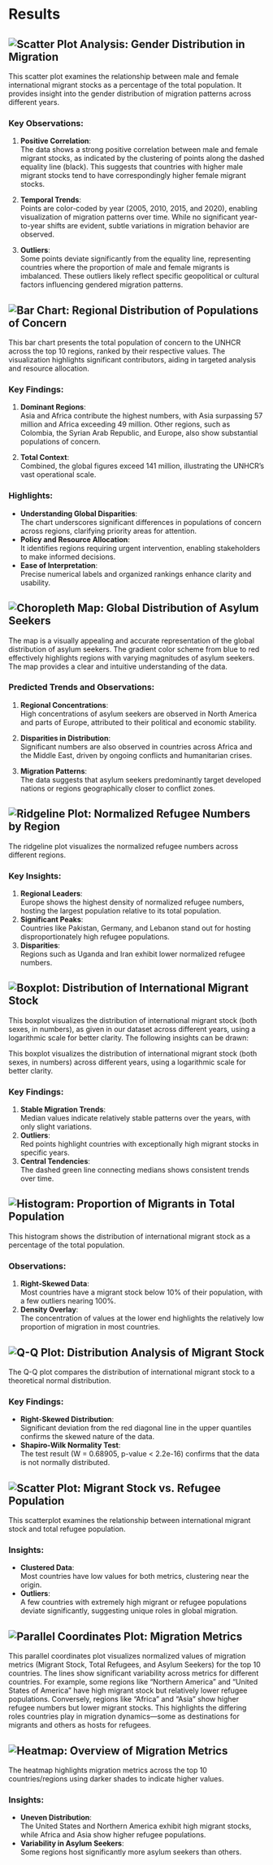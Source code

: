 # Results

## ![Scatter Plot Analysis: Gender Distribution in Migration ](Graphs/Scatter.png)


This scatter plot examines the relationship between male and female international migrant stocks as a percentage of the total population. It provides insight into the gender distribution of migration patterns across different years.

### Key Observations:
1. **Positive Correlation**:  
   The data shows a strong positive correlation between male and female migrant stocks, as indicated by the clustering of points along the dashed equality line (black). This suggests that countries with higher male migrant stocks tend to have correspondingly higher female migrant stocks.

2. **Temporal Trends**:  
   Points are color-coded by year (2005, 2010, 2015, and 2020), enabling visualization of migration patterns over time. While no significant year-to-year shifts are evident, subtle variations in migration behavior are observed.

3. **Outliers**:  
   Some points deviate significantly from the equality line, representing countries where the proportion of male and female migrants is imbalanced. These outliers likely reflect specific geopolitical or cultural factors influencing gendered migration patterns.

## ![Bar Chart: Regional Distribution of Populations of Concern](Graphs/Bar.png)


This bar chart presents the total population of concern to the UNHCR across the top 10 regions, ranked by their respective values. The visualization highlights significant contributors, aiding in targeted analysis and resource allocation.

### Key Findings:
1. **Dominant Regions**:  
   Asia and Africa contribute the highest numbers, with Asia surpassing 57 million and Africa exceeding 49 million. Other regions, such as Colombia, the Syrian Arab Republic, and Europe, also show substantial populations of concern.

2. **Total Context**:  
   Combined, the global figures exceed 141 million, illustrating the UNHCR’s vast operational scale.

### Highlights:
- **Understanding Global Disparities**:  
   The chart underscores significant differences in populations of concern across regions, clarifying priority areas for attention.
- **Policy and Resource Allocation**:  
   It identifies regions requiring urgent intervention, enabling stakeholders to make informed decisions.
- **Ease of Interpretation**:  
   Precise numerical labels and organized rankings enhance clarity and usability.

## ![Choropleth Map: Global Distribution of Asylum Seekers](Graphs/Chloro.png)



The map is a visually appealing and accurate representation of the global distribution of asylum seekers. The gradient color scheme from blue to red effectively highlights regions with varying magnitudes of asylum seekers. The map provides a clear and intuitive understanding of the data.


### Predicted Trends and Observations:
1. **Regional Concentrations**:  
   High concentrations of asylum seekers are observed in North America and parts of Europe, attributed to their political and economic stability.

2. **Disparities in Distribution**:  
   Significant numbers are also observed in countries across Africa and the Middle East, driven by ongoing conflicts and humanitarian crises.

3. **Migration Patterns**:  
   The data suggests that asylum seekers predominantly target developed nations or regions geographically closer to conflict zones.



## ![Ridgeline Plot: Normalized Refugee Numbers by Region](Graphs/Ridge.png)


The ridgeline plot visualizes the normalized refugee numbers across different regions.

### Key Insights:
1. **Regional Leaders**:  
   Europe shows the highest density of normalized refugee numbers, hosting the largest population relative to its total population.
2. **Significant Peaks**:  
   Countries like Pakistan, Germany, and Lebanon stand out for hosting disproportionately high refugee populations.
3. **Disparities**:  
   Regions such as Uganda and Iran exhibit lower normalized refugee numbers.


## ![Boxplot: Distribution of International Migrant Stock](Graphs/Box.png)


This boxplot visualizes the distribution of international migrant stock (both sexes, in numbers), as given in our dataset across different years, using a logarithmic scale for better clarity. The following insights can be drawn:

This boxplot visualizes the distribution of international migrant stock (both sexes, in numbers) across different years, using a logarithmic scale for better clarity.

### Key Findings:
1. **Stable Migration Trends**:  
   Median values indicate relatively stable patterns over the years, with only slight variations.
2. **Outliers**:  
   Red points highlight countries with exceptionally high migrant stocks in specific years.
3. **Central Tendencies**:  
   The dashed green line connecting medians shows consistent trends over time.

## ![Histogram: Proportion of Migrants in Total Population](Graphs/Hist.png)


This histogram shows the distribution of international migrant stock as a percentage of the total population.

### Observations:
1. **Right-Skewed Data**:  
   Most countries have a migrant stock below 10% of their population, with a few outliers nearing 100%.
2. **Density Overlay**:  
   The concentration of values at the lower end highlights the relatively low proportion of migration in most countries.

## ![Q-Q Plot: Distribution Analysis of Migrant Stock](Graphs/QQ.png)


The Q-Q plot compares the distribution of international migrant stock to a theoretical normal distribution.

### Key Findings:
- **Right-Skewed Distribution**:  
   Significant deviation from the red diagonal line in the upper quantiles confirms the skewed nature of the data.
- **Shapiro-Wilk Normality Test**:  
   The test result (W = 0.68905, p-value < 2.2e-16) confirms that the data is not normally distributed.

## ![Scatter Plot: Migrant Stock vs. Refugee Population](Graphs/Scatterplot2.png)

This scatterplot examines the relationship between international migrant stock and total refugee population.

### Insights:
- **Clustered Data**:  
   Most countries have low values for both metrics, clustering near the origin.
- **Outliers**:  
   A few countries with extremely high migrant or refugee populations deviate significantly, suggesting unique roles in global migration.


## ![Parallel Coordinates Plot: Migration Metrics](Graphs/Parcoords.png)

This parallel coordinates plot visualizes normalized values of migration metrics (Migrant Stock, Total Refugees, and Asylum Seekers) for the top 10 countries. The lines show significant variability across metrics for different countries. For example, some regions like "Northern America" and "United States of America" have high migrant stock but relatively lower refugee populations. Conversely, regions like "Africa" and "Asia" show higher refugee numbers but lower migrant stocks. This highlights the differing roles countries play in migration dynamics—some as destinations for migrants and others as hosts for refugees.

## ![ Heatmap: Overview of Migration Metrics](Graphs/Heatmap.png)


The heatmap highlights migration metrics across the top 10 countries/regions using darker shades to indicate higher values.

### Insights:
- **Uneven Distribution**:  
   The United States and Northern America exhibit high migrant stocks, while Africa and Asia show higher refugee populations.
- **Variability in Asylum Seekers**:  
   Some regions host significantly more asylum seekers than others.


